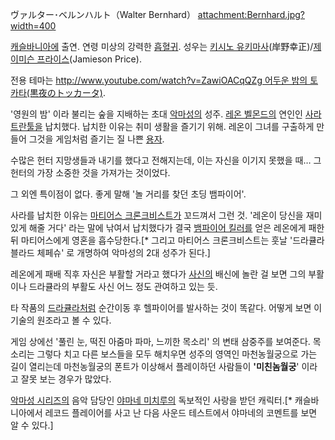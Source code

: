 ヴァルター･ベルンハルト（Walter Bernhard）
attachment:Bernhard.jpg?width=400

[[캐슬바니아]]에 출연. 연령 미상의 강력한 [[흡혈귀]]. 성우는 [[키시노 유키마사]](岸野幸正)/[[제이미슨 프라이스]](Jamieson Price).

전용 테마는 [[http://www.youtube.com/watch?v=ZawiOACqQZg 어두운 밤의 토카타(黒夜のトッカータ)]].

'영원의 밤' 이라 불리는 숲을 지배하는 초대 [[악마성]]의 성주. [[레온 벨몬드]]의 연인인 [[사라 트란툴]]을 납치했다. 납치한 이유는 취미 생활을 즐기기 위해. 레온이 그녀를 구출하게 만들어 그것을 게임처럼 즐기는 질 나쁜 [[용자]].

수많은 헌터 지망생들과 내기를 했다고 전해지는데, 이는 자신을 이기지 못했을 때… 그 헌터의 가장 소중한 것을 가져가는 것이었다.

그 외엔 특이점이 없다. 좋게 말해 '놀 거리를 찾던 초딩 뱀파이어'.

사라를 납치한 이유는 [[마티어스 크론크비스트]]가 꼬드껴서 그런 것. '레온이 당신을 재미있게 해줄 거다' 라는 말에 낚여서 납치했다가 결국 [[뱀파이어 킬러]]를 얻은 레온에게 패한 뒤 마티어스에게 영혼을 흡수당한다.[* 그리고 마티어스 크론크비스트는 훗날 '드라큘라 블라드 체페슈' 로 개명하여 악마성의 2대 성주가 된다.]

레온에게 패배 직후 자신은 부활할 거라고 했다가 [[사신(악마성 시리즈)|사신]]의 배신에 놀란 걸 보면 그의 부활이나 드라큘라의 부활도 사신 어느 정도 관여하고 있는 듯.

타 작품의 [[드라큘라 블라드 체페슈|드라큘라]]처럼 순간이동 후 헬파이어를 발사하는 것이 똑같다. 어떻게 보면 이 기술의 원조라고 볼 수 있다.

게임 상에선 '풀린 눈, 떡진 아줌마 파마, 느끼한 목소리' 의 변태 삼중주를 보여준다. 목소리는 그렇다 치고 다른 보스들을 모두 해치우면 성주의 영역인 마천농월궁으로 가는 길이 열리는데 마천농월궁의 폰트가 이상해서 플레이하던 사람들이 ''''미친놈월궁'''' 이라고 잘못 보는 경우가 많았다.

[[악마성 시리즈]]의 음악 담당인 [[야마네 미치루]]의 독보적인 사랑을 받던 캐릭터.[* 캐슬바니아에서 레코드 플레이어를 사고 난 다음 사운드 테스트에서 야마네의 코멘트를 보면 알 수 있다.]
